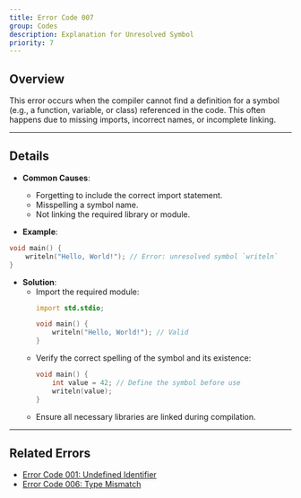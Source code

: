 ```yaml
---
title: Error Code 007
group: Codes
description: Explanation for Unresolved Symbol
priority: 7
---
```


## **Overview**
This error occurs when the compiler cannot find a definition for a symbol (e.g., a function, variable, or class) referenced in the code. This often happens due to missing imports, incorrect names, or incomplete linking.

---

## **Details**
- **Common Causes**:
  - Forgetting to include the correct import statement.
  - Misspelling a symbol name.
  - Not linking the required library or module.

- **Example**:
```d
void main() {
    writeln("Hello, World!"); // Error: unresolved symbol `writeln`
}
```

- **Solution**:
  - Import the required module:
    ```d
    import std.stdio;

    void main() {
        writeln("Hello, World!"); // Valid
    }
    ```
  - Verify the correct spelling of the symbol and its existence:
    ```d
    void main() {
        int value = 42; // Define the symbol before use
        writeln(value);
    }
    ```
  - Ensure all necessary libraries are linked during compilation.

---

## **Related Errors**
- [Error Code 001: Undefined Identifier](./error_code_001)
- [Error Code 006: Type Mismatch](./error_code_006)
